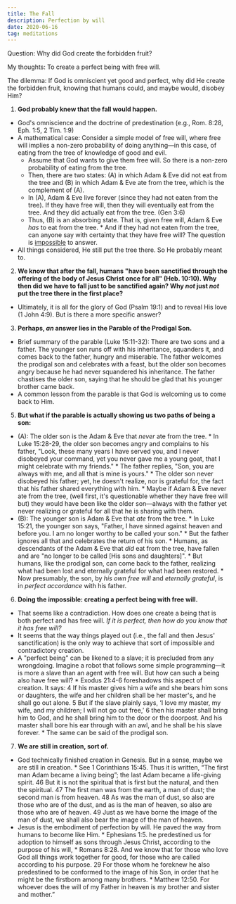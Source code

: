 ```yaml
---
title: The Fall
description: Perfection by will
date: 2020-06-16
tag: meditations
---
```


Question: Why did God create the forbidden fruit?

My thoughts: To create a perfect being with free will.

The dilemma: If God is omniscient yet good and perfect, why did He create the forbidden fruit, knowing that humans could, and maybe would, disobey Him?

1. **God probably knew that the fall would happen.**
* God's omniscience and the doctrine of predestination (e.g., Rom. 8:28, Eph. 1:5, 2 Tim. 1:9)
* A mathematical case: Consider a simple model of free will, where free will implies a non-zero probability of doing anything—in this case, of eating from the tree of knowledge of good and evil.
  * Assume that God wants to give them free will. So there is a non-zero probability of eating from the tree.
  * Then, there are two states: (A) in which Adam & Eve did not eat from the tree and (B) in which Adam & Eve ate from the tree, which is the complement of (A).
  * In (A), Adam & Eve live forever (since they had not eaten from the tree). If they have free will, then they will eventually eat from the tree. And they did actually eat from the tree. (Gen 3:6)
  * Thus, (B) is an absorbing state. That is, given free will, Adam & Eve *has* to eat from the tree.
        * And if they had not eaten from the tree, can anyone say with certainty that they have free will? The question is [impossible](https://en.wikipedia.org/wiki/Halting_problem) to answer.
* All things considered, He still put the tree there. So He probably meant to.

2. **We know that after the fall, humans "have been sanctified through the offering of the body of Jesus Christ once for all" (Heb. 10:10). Why then did we have to fall just to be sanctified again? Why *not* just *not* put the tree there in the first place?**
* Ultimately, it is all for the glory of God (Psalm 19:1) and to reveal His love (1 John 4:9). But is there a more specific answer?

3. **Perhaps, *an* answer lies in the Parable of the Prodigal Son.**
  * Brief summary of the parable (Luke 15:11-32): There are two sons and a father. The younger son runs off with his inheritance, squanders it, and comes back to the father, hungry and miserable. The father welcomes the prodigal son and celebrates with a feast, but the older son becomes angry because he had never squandered his inheritance. The father chastises the older son, saying that he should be glad that his younger brother came back.
  * A common lesson from the parable is that God is welcoming us to come back to Him.
5. **But what if the parable is actually showing us two paths of being a son:**
  * (A): The older son is the Adam & Eve that *never* ate from the tree.
        * In Luke 15:28-29, the older son becomes angry and complains to his father, "Look, these many years I have served you, and I never disobeyed your command, yet you never gave me a young goat, that I might celebrate with my friends."
        * The father replies, "Son, you are always with me, and all that is mine is yours."
        * The older son never disobeyed his father; yet, he doesn't realize, nor is grateful for, the fact that his father shared everything with him.
        * Maybe if Adam & Eve never ate from the tree, (well first, it's questionable whether they have free will but) they would have been like the older son—always with the father yet never realizing or grateful for all that he is sharing with them.
  * (B): The younger son is Adam & Eve that *ate* from the tree.
        * In Luke 15:21, the younger son says, "Father, I have sinned against heaven and before you. I am no longer worthy to be called your son."
        * But the father ignores all that and celebrates the return of his son.
        * Humans, as descendants of the Adam & Eve that *did* eat from the tree, have fallen and are "no longer to be called [His sons and daughters]".
        * But humans, like the prodigal son, can come back to the father, realizing what had been lost and eternally grateful for what had been restored.
        * Now presumably, the son, by *his own free will* and *eternally grateful*, is in *perfect accordance* with his father.

6. **Doing the impossible: creating a perfect being with free will.**
  * That seems like a contradiction. How does one create a being that is both perfect and has free will. *If it is perfect, then how do you know that it has free will?*
  * It seems that the way things played out (i.e., the fall and then Jesus' sanctification) is the only way to achieve that sort of impossible and contradictory creation.
  * A "perfect being" can be likened to a slave; it is precluded from any wrongdoing. Imagine a robot that follows some simple programming—it is more a slave than an agent with free will. But how can such a being also have free will?
        * Exodus 21:4-6 foreshadows this aspect of creation. It says: 4 If his master gives him a wife and she bears him sons or daughters, the wife and her children shall be her master's, and he shall go out alone. 5 But if the slave plainly says, ‘I love my master, my wife, and my children; I will not go out free,’ 6 then his master shall bring him to God, and he shall bring him to the door or the doorpost. And his master shall bore his ear through with an awl, and he shall be his slave forever.
        * The same can be said of the prodigal son.

7. **We are still in creation, sort of.**
  * God technically finished creation in Genesis. But in a sense, maybe we are still in creation.
        * See 1 Corinthians 15:45. Thus it is written, “The first man Adam became a living being”; the last Adam became a life-giving spirit. 46 But it is not the spiritual that is first but the natural, and then the spiritual. 47 The first man was from the earth, a man of dust; the second man is from heaven. 48 As was the man of dust, so also are those who are of the dust, and as is the man of heaven, so also are those who are of heaven. 49 Just as we have borne the image of the man of dust, we shall also bear the image of the man of heaven.
  * Jesus is the embodiment of perfection by will. He paved the way from humans to become like Him.
        * Ephesians 1:5. he predestined us for adoption to himself as sons through Jesus Christ, according to the purpose of his will,
        * Romans 8:28. And we know that for those who love God all things work together for good, for those who are called according to his purpose. 29 For those whom he foreknew he also predestined to be conformed to the image of his Son, in order that he might be the firstborn among many brothers.
        * Matthew 12:50. For whoever does the will of my Father in heaven is my brother and sister and mother.”
